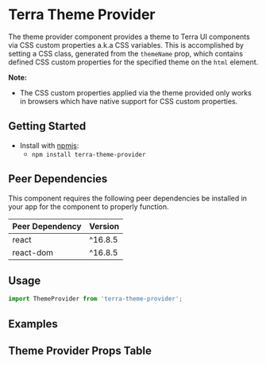 


<Badge />

# Terra Theme Provider

The theme provider component provides a theme to Terra UI components via CSS custom properties a.k.a CSS variables. This is accomplished by setting a CSS class, generated from the `themeName` prop, which contains defined CSS custom properties for the specified theme on the `html` element.

**Note:**
* The CSS custom properties applied via the theme provided only works in browsers which have native support for CSS custom properties.

## Getting Started

- Install with [npmjs](https://www.npmjs.com):
  - `npm install terra-theme-provider`

<!-- AUTO-GENERATED-CONTENT:START Peer Dependencies -->
## Peer Dependencies

This component requires the following peer dependencies be installed in your app for the component to properly function.

| Peer Dependency | Version |
|-|-|
| react | ^16.8.5 |
| react-dom | ^16.8.5 |

<!-- AUTO-GENERATED-CONTENT:END -->

## Usage
```js
import ThemeProvider from 'terra-theme-provider';
```


## Examples 
<DefaultThemeProvider title='Example Theme Provider' />

## Theme Provider Props Table 
<ThemeProviderPropsTable />
